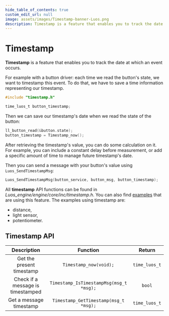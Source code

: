 ```yaml
---
hide_table_of_contents: true
custom_edit_url: null
image: assets/images/Timestamp-banner-Luos.png
description: Timestamp is a feature that enables you to track the date at which an event occurs.
---
```


# Timestamp

**Timestamp** is a feature that enables you to track the date at which an event occurs.

For example with a button driver: each time we read the button's state, we want to timestamp this event. To do that, we have to save a time information representing our timestamp.

```C
#include "timestamp.h"

time_luos_t button_timestamp;
```

Then we can save our timestamp's date when we read the state of the button:

```C
ll_button_read(&button.state);
button_timestamp = Timestamp_now();
```

After retrieving the timestamp's value, you can do some calculation on it. For example, you can include a constant delay before measurement, or add a specific amount of time to manage future timestamp's date.

Then you can send a message with your button's value using `Luos_SendTimestampMsg`:

```C
Luos_SendTimestampMsg(button_service, button_msg, button_timestamp);
```

All **timestamp** API functions can be found in _Luos_engine/engine/core/inc/timestamp.h_. You can also find [examples](https://github.com/Luos-io/Examples/blob/master/Projects/l0/) that are using this feature. The examples using timestamp are:

- distance,
- light sensor,
- potentiometer.

## Timestamp API

|            Description            |                Function                 |    Return     |
| :-------------------------------: | :-------------------------------------: | :-----------: |
|     Get the present timestamp     |         `Timestamp_now(void);`          | `time_luos_t` |
| Check if a message is timestamped | `Timestamp_IsTimestampMsg(msg_t *msg);` |    `bool`     |
|      Get a message timestamp      |  `Timestamp_GetTimestamp(msg_t *msg);`  | `time_luos_t` |
